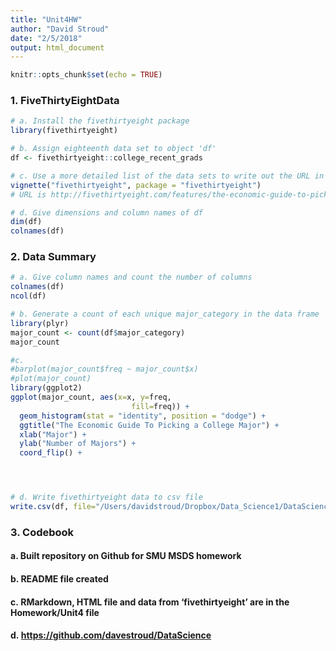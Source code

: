 ```yaml
---
title: "Unit4HW"
author: "David Stroud"
date: "2/5/2018"
output: html_document
---
```


```r
knitr::opts_chunk$set(echo = TRUE)
```

### 1. FiveThirtyEightData
```r
# a. Install the fivethirtyeight package
library(fivethirtyeight)

# b. Assign eighteenth data set to object 'df'
df <- fivethirtyeight::college_recent_grads

# c. Use a more detailed list of the data sets to write out the URL in a comment to the related news story 
vignette("fivethirtyeight", package = "fivethirtyeight")
# URL is http://fivethirtyeight.com/features/the-economic-guide-to-picking-a-college-major/

# d. Give dimensions and column names of df
dim(df)
colnames(df)
```

### 2. Data Summary
```r
# a. Give column names and count the number of columns
colnames(df)
ncol(df)

# b. Generate a count of each unique major_category in the data frame
library(plyr)
major_count <- count(df$major_category)
major_count

#c. 
#barplot(major_count$freq ~ major_count$x)
#plot(major_count)
library(ggplot2)
ggplot(major_count, aes(x=x, y=freq,
                           fill=freq)) +
  geom_histogram(stat = "identity", position = "dodge") +
  ggtitle("The Economic Guide To Picking a College Major") +
  xlab("Major") +
  ylab("Number of Majors") +
  coord_flip() +




# d. Write fivethirtyeight data to csv file
write.csv(df, file="/Users/davidstroud/Dropbox/Data_Science1/DataScienceSMU/Homework/Unit4/college_recent_grads.csv")
```



### 3. Codebook  
#### a. Built repository on Github for SMU MSDS homework  
#### b. README file created 
#### c. RMarkdown, HTML file and data from 'fivethirtyeight' are in the Homework/Unit4 file
#### d. <https://github.com/davestroud/DataScience>

